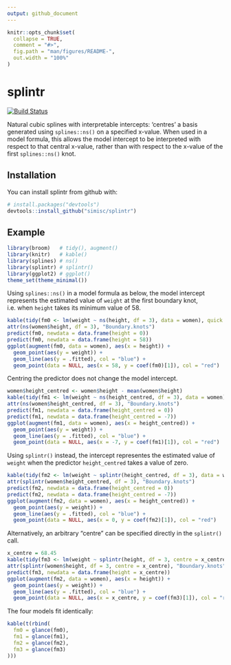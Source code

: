 ```yaml
---
output: github_document
---
```


<!-- README.md is generated from README.Rmd. Please edit that file -->

```r
knitr::opts_chunk$set(
  collapse = TRUE,
  comment = "#>",
  fig.path = "man/figures/README-",
  out.width = "100%"
)
```

# splintr

[![Build Status](https://travis-ci.org/simisc/splintr.svg?branch=master)](https://travis-ci.org/simisc/splintr)

Natural cubic splines with interpretable intercepts: 'centres' a basis generated using `splines::ns()` on a specified x-value. When used in a model formula, this allows the model intercept to be interpreted with respect to that central x-value, rather than with respect to the x-value of the first `splines::ns()` knot.

## Installation

You can install splintr from github with:

```r
# install.packages("devtools")
devtools::install_github("simisc/splintr")
```

## Example

```r
library(broom)   # tidy(), augment()
library(knitr)   # kable()
library(splines) # ns()
library(splintr) # splintr()
library(ggplot2) # ggplot()
theme_set(theme_minimal())
```

Using `splines::ns()` in a model formula as below, the model intercept represents the estimated value of `weight` at the first boundary knot, i.e. when `height` takes its minimum value of 58.

```r
kable(tidy(fm0 <- lm(weight ~ ns(height, df = 3), data = women), quick = TRUE))
attr(ns(women$height, df = 3), "Boundary.knots")
predict(fm0, newdata = data.frame(height = 0))
predict(fm0, newdata = data.frame(height = 58))
ggplot(augment(fm0, data = women), aes(x = height)) +
  geom_point(aes(y = weight)) +
  geom_line(aes(y = .fitted), col = "blue") +
  geom_point(data = NULL, aes(x = 58, y = coef(fm0)[1]), col = "red")
```

Centring the predictor does not change the model intercept.

```r
women$height_centred <- women$height - mean(women$height)
kable(tidy(fm1 <- lm(weight ~ ns(height_centred, df = 3), data = women), quick = TRUE))
attr(ns(women$height_centred, df = 3), "Boundary.knots")
predict(fm1, newdata = data.frame(height_centred = 0))
predict(fm1, newdata = data.frame(height_centred = -7))
ggplot(augment(fm1, data = women), aes(x = height_centred)) +
  geom_point(aes(y = weight)) +
  geom_line(aes(y = .fitted), col = "blue") +
  geom_point(data = NULL, aes(x = -7, y = coef(fm1)[1]), col = "red")
```

Using `splintr()` instead, the intercept representes the estimated value of `weight` when the predictor `height_centred` takes a value of zero.

```r
kable(tidy(fm2 <- lm(weight ~ splintr(height_centred, df = 3), data = women), quick = TRUE))
attr(splintr(women$height_centred, df = 3), "Boundary.knots")
predict(fm2, newdata = data.frame(height_centred = 0))
predict(fm2, newdata = data.frame(height_centred = -7))
ggplot(augment(fm2, data = women), aes(x = height_centred)) +
  geom_point(aes(y = weight)) +
  geom_line(aes(y = .fitted), col = "blue") +
  geom_point(data = NULL, aes(x = 0, y = coef(fm2)[1]), col = "red")
```

Alternatively, an arbitrary "centre" can be specified directly in the `splintr()` call.

```r
x_centre = 68.45
kable(tidy(fm3 <- lm(weight ~ splintr(height, df = 3, centre = x_centre), data = women), quick = TRUE))
attr(splintr(women$height, df = 3, centre = x_centre), "Boundary.knots")
predict(fm3, newdata = data.frame(height = x_centre))
ggplot(augment(fm2, data = women), aes(x = height)) +
  geom_point(aes(y = weight)) +
  geom_line(aes(y = .fitted), col = "blue") +
  geom_point(data = NULL, aes(x = x_centre, y = coef(fm3)[1]), col = "red")
```

The four models fit identically:

```r
kable(t(rbind(
  fm0 = glance(fm0),
  fm1 = glance(fm1),
  fm2 = glance(fm2),
  fm3 = glance(fm3)
)))
```
